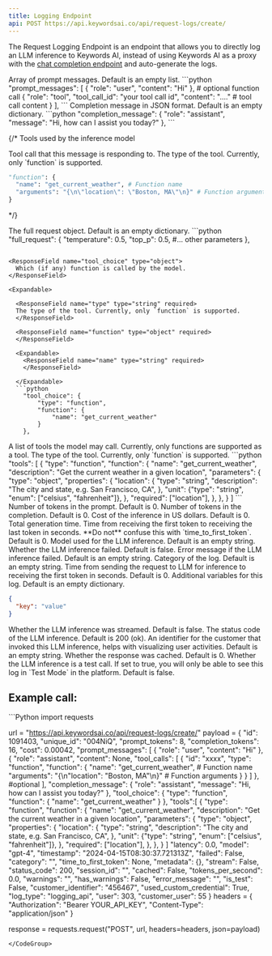 ```yaml
---
title: Logging Endpoint
api: POST https://api.keywordsai.co/api/request-logs/create/
---
```


The Request Logging Endpoint is an endpoint that allows you to directly log an LLM inference to Keywords AI, instead of using Keywords AI as a proxy with the [chat completion endpoint](/api-endpoints/proxy-endpoints/chat-completions) and auto-generate the logs.

<ResponseField name="prompt_messages" type="array" required>
Array of prompt messages. Default is an empty list. 
</ResponseField>
```python 
"prompt_messages": [
  {
    "role": "user",
    "content": "Hi"
  },
  # optional function call
  {
    "role": "tool",
    "tool_call_id": "your tool call id",
    "content": "...." # tool call content
  }
],
```

<ResponseField name="completion_message" type="dict" required>
Completion message in JSON format. Default is an empty dictionary.
</ResponseField>
```python 
"completion_message": {
    "role": "assistant",
    "message": "Hi, how can I assist you today?"
},
```

{/* <ResponseField name="tool_calls" type="array">
  Tools used by the inference model
</ResponseField>

<Expandable>
  <ResponseField name="id" type="string">
  Tool call that this message is responding to.
  </ResponseField>

  <ResponseField name="type" type="string">
  The type of the tool. Currently, only `function` is supported.
  </ResponseField>

  <ResponseField name="function" type="dict">
  </ResponseField>

  <Expandable>
    <ResponseField name="name" type="string">
    </ResponseField>
    <ResponseField name="arguements" type="string">
    </ResponseField>

```python
"function": {
  "name": "get_current_weather", # Function name
  "arguments": "{\n\"location\": \"Boston, MA\"\n}" # Function arguments
}
```
  </Expandable>

</Expandable> */}

<ResponseField name="full_request" type="object">
  The full request object. Default is an empty dictionary.
</ResponseField>
```python
"full_request": {
  "temperature": 0.5,
  "top_p": 0.5,
  #... other parameters
},

```

<ResponseField name="tool_choice" type="object">
  Which (if any) function is called by the model.
</ResponseField>

<Expandable>

  <ResponseField name="type" type="string" required>
  The type of the tool. Currently, only `function` is supported.
  </ResponseField>

  <ResponseField name="function" type="object" required>
  </ResponseField>

  <Expandable>
    <ResponseField name="name" type="string" required>
    </ResponseField>

  </Expandable>
  ```python
    "tool_choice": {
        "type": "function",
        "function": {
            "name": "get_current_weather"
        }
    },
```
</Expandable>

<ResponseField name="tools" type="array">
  A list of tools the model may call. Currently, only functions are supported as a tool. 
</ResponseField>

<Expandable>

  <ResponseField name="type" type="string" required>
  The type of the tool. Currently, only `function` is supported.
  </ResponseField>

  <ResponseField name="function" type="object" required>
  </ResponseField>

  <Expandable>
    <ResponseField name="name" type="string" required>
    </ResponseField>
    <ResponseField name="description" type="string">
    </ResponseField>
    <ResponseField name="parameters" type="object">
    </ResponseField>
  </Expandable>
  ```python
  "tools": [
    {
      "type": "function",
      "function": {
        "name": "get_current_weather",
        "description": "Get the current weather in a given location",
        "parameters": {
          "type": "object",
          "properties": {
            "location": {
              "type": "string",
              "description": "The city and state, e.g. San Francisco, CA",
            },
            "unit": {"type": "string", "enum": ["celsius", "fahrenheit"]},
          },
          "required": ["location"],
        },
      },
    }
]
```
</Expandable>


<ResponseField name="prompt_tokens" type="integer">
Number of tokens in the prompt. Default is 0.
</ResponseField>

<ResponseField name="completion_tokens" type="integer">
Number of tokens in the completion. Default is 0.
</ResponseField>

<ResponseField name="cost" type="float">
Cost of the inference in US dollars. Default is 0.
</ResponseField>

<ResponseField name="latency" type="float">
Total generation time. Time from receiving the first token to receiving the last token in seconds. **Do not** confuse this with `time_to_first_token`. Default is 0.
</ResponseField>

<ResponseField name="model" type="string">
Model used for the LLM inference. Default is an empty string.
</ResponseField>

<ResponseField name="failed" type="boolean">
Whether the LLM inference failed. Default is false.
</ResponseField>

<ResponseField name="error_message" type="text">
Error message if the LLM inference failed. Default is an empty string.
</ResponseField>

<ResponseField name="category" type="string">
Category of the log. Default is an empty string.
</ResponseField>

<ResponseField name="time_to_first_token" type="float">
Time from sending the request to LLM for inference to receiving the first token in seconds. Default is 0.
</ResponseField>

<ResponseField name="metadata" type="dict">
Additional variables for this log. Default is an empty dictionary.

```json
{
  "key": "value"
}
````

</ResponseField>

<ResponseField name="stream" type="boolean">
  Whether the LLM inference was streamed. Default is false.
</ResponseField>

<ResponseField name="status_code" type="integer">
  The status code of the LLM inference. Default is 200 (ok).
</ResponseField>

<ResponseField name="customer_identifier" type="string">
  An identifier for the customer that invoked this LLM inference, helps with
  visualizing user activities. Default is an empty string.
</ResponseField>

<ResponseField name="cached_response" type="integer">
  Whether the response was cached. Default is 0.
</ResponseField>

<ResponseField name="is_test" type="boolean">
  Whether the LLM inference is a test call. If set to true, you will only be able to see this log in `Test Mode` in the platform. Default is false.
</ResponseField>

## Example call:

<CodeGroup>
```Python
import requests

url = "https://api.keywordsai.co/api/request-logs/create/"
payload = {
    "id": 1091403,
    "unique_id": "004NiQ",
    "prompt_tokens": 8,
    "completion_tokens": 16,
    "cost": 0.00042,
    "prompt_messages": [
        {
          "role": "user",
          "content": "Hi"
        },
        {
          "role": "assistant",
          "content": None,
          "tool_calls": [
            {
              "id": "xxxx",
              "type": "function",
              "function": {
                "name": "get_current_weather", # Function name
                "arguments": "{\n\"location\": \"Boston, MA\"\n}" # Function arguments
              }
            }
          ]
        }, #optional
    ],
    "completion_message": {
        "role": "assistant",
        "message": "Hi, how can I assist you today?"
    },
    "tool_choice": {
        "type": "function",
        "function": {
            "name": "get_current_weather"
        }
    },
    "tools":[
      {
      "type": "function",
      "function": {
        "name": "get_current_weather",
        "description": "Get the current weather in a given location",
        "parameters": {
          "type": "object",
          "properties": {
            "location": {
              "type": "string",
              "description": "The city and state, e.g. San Francisco, CA",
            },
            "unit": {"type": "string", "enum": ["celsius", "fahrenheit"]},
          },
          "required": ["location"],
        },
      },
    }
]
    "latency": 0.0,
    "model": "gpt-4",
    "timestamp": "2024-04-15T08:30:37.721313Z",
    "failed": False,
    "category": "",
    "time_to_first_token": None,
    "metadata": {},
    "stream": False,
    "status_code": 200,
    "session_id": "",
    "cached": False,
    "tokens_per_second": 0.0,
    "warnings": "",
    "has_warnings": False,
    "error_message": "",
    "is_test": False,
    "customer_identifier": "456467",
    "used_custom_credential": True,
    "log_type": "logging_api",
    "user": 303,
    "customer_user": 55
}
headers = {
    "Authorization": "Bearer YOUR_API_KEY",
    "Content-Type": "application/json"
}

response = requests.request("POST", url, headers=headers, json=payload)
```
</CodeGroup>